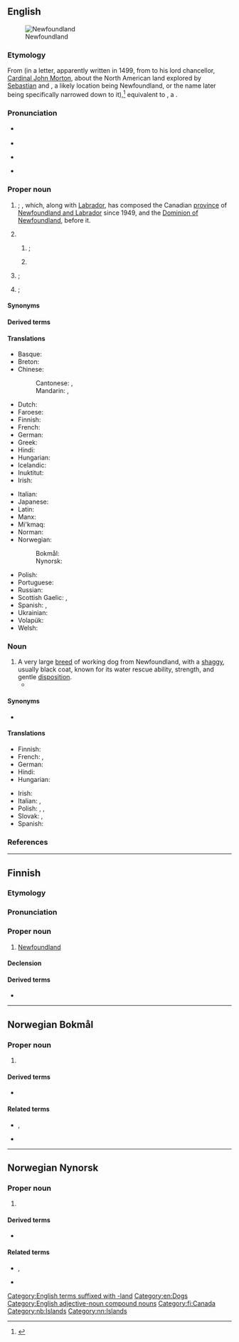 ==English==
{{wikipedia}}
[[File:Newfoundland_map.png|thumb|Newfoundland]]

===Etymology===
From {{inh|en|enm|[[new]] [[found]] [[lande]]}} (in a letter, apparently written in 1499, from {{w|Henry VII of England}} to his lord chancellor, [[w:John Morton (cardinal)|Cardinal John Morton]], about the North American land explored by [[w:Sebastian Cabot (explorer)|Sebastian]] and {{w|John Cabot}}, a likely location being Newfoundland, or the name later being specifically narrowed down to it),<ref>{{cite-book|author=Evan T. Jones|chapter=Bristol, Cabot and the New Found Land, 1496–1500|editors=Peter Edward Pope and Shannon Lewis-Simpson|title=Exploring Atlantic Transitions: Archaeologies of Transience and Permanence in New Found Lands|series=The Society for Post-Medieval Archaeology|seriesvolume=monograph 8|publisher=The Boydell Press|year=2013|page=28|isbn-978 1 84383 859 3|passage=Of these documents, the most important was a letter, apparently written in 1499, from Henry VII to his lord chancellor, Cardinal John Morton. This letter instructed the lord chancellor to suspend legal proceedings against William Weston of Bristol, on the grounds that it was the king’s intention that Weston would ‘shortly with God’s grace pass and sail for to search and find if he can the new found lande’. Since the letter seems to post-date Cabot’s voyages, but cannot be later than 12 March 1500, it would appear to be a reference to a previously unknown voyage, led by a merchant not known to be associated with the Bristol expeditions. The document is of interest, moreover, both because it is the first to employ the term ‘new found land’ and because it serves to endorse one of Ruddock’s key claims – that William Weston of Bristol led an independent expedition to the New World in 1499.}}</ref> equivalent to {{compound|en|newfound|land}}, a {{calque|en|pt|Terra Nova||New Land|nocap=1}}.
{{rfe|en|Portuguese???}}

===Pronunciation===
* {{a|UK}} {{IPA|en|/ˈnjuːˌfaʊnd.lənd/|/ˈnjuː.fənd.lənd/|/ˈnjuː.fənd.lænd/}}
* {{audio|en|LL-Q1860 (eng)-Vealhurl-Newfoundland.wav|Audio (Southern England)}}
* {{a|US}} {{IPA|en|/ˈn(j)uˌfaʊnd.lənd/|/ˈn(j)u.fənd.lənd/|/ˈn(j)u.fəndˌlænd/|/ˈn(j)uˌfaʊnd.lænd/}}
* {{a|Canada}} {{IPA|en|/ˈnu.fənˌlænd/|/ˈnu.fəndˌlænd/}}
{{rfp|en|Newfoundland pronunciation?}}

===Proper noun===
{{en-proper noun}}

# {{ellipsis of|en|Island of Newfoundland}}; {{place|en|large island|off the coast of|eastern|c/Canada}}, which, along with [[Labrador]], has composed the Canadian [[province]] of [[Newfoundland and Labrador]] since 1949, and the [[Dominion of Newfoundland]], before it.
# {{place|en|province|c/Canada}}
## {{lb|en|historical}} {{former name of|en|Newfoundland and Labrador}};
## {{lb|en|informal}} {{ellipsis of|en|Newfoundland and Labrador}}
# {{lb|en|historical}} {{ellipsis of|en|{{w|Dominion of Newfoundland}}}}; {{place|en|former country|continent/North America}}
# {{lb|en|historical}} {{ellipsis of|en|{{w|Colony of Newfoundland}}}}; {{place|en|former colony|continent/North America|of|cc/British North America|cc/British Empire|c/UK}}

====Synonyms====
{{col3|en|title=island|
|the Rock
|Newfoundland Island
|Island of Newfoundland
}}

====Derived terms====
{{der3|en|
|Newfoundlander
|Newfie
|Newfoundland speed bump
|Newfoundland and Labrador
|Newfoundland Island
|Island of Newfoundland
|Dominion of Newfoundland
|Colony of Newfoundland
|Newfoundland Colony
}}
{{der4|en|title=provincial abbreviations|
|Nfld
|Nfld.
|NFLD
|NFLD.
|Nl.
|Nl
|NL
|N.L.
|N. L.
}}

====Translations====
{{trans-top|Island off the coast of Eastern Canada}}
* Basque: {{t|eu|Ternua}}
* Breton: {{t|br|Douar-Nevez|m}}
* Chinese:
*: Cantonese: {{t|yue|紐芬蘭|sc=Hani}}, {{t|yue|纽芬兰|tr=nau5 fan1 laan4|sc=Hani}}
*: Mandarin: {{t+|cmn|紐芬蘭|sc=Hani}}, {{t+|cmn|纽芬兰|tr=Niǔfēnlán|sc=Hani}}
* Dutch: {{t|nl|Newfoundland}}
* Faroese: {{t|fo|Nýfundland|n}}
* Finnish: {{t+|fi|Newfoundland}}
* French: {{t+|fr|Terre-Neuve|f}}
* German: {{t+|de|Neufundland|n}}
* Greek: {{t|el|Νέα Γη|f}}
* Hindi: {{t|hi|न्यूफ़ाउंडलैंड|m}}
* Hungarian: {{t+|hu|Új-Fundland}}
* Icelandic: {{t|is|Nýfundnaland|n}}
* Inuktitut: {{t|iu|ᓂᐅᐸᐅᓛᓐ|sc=Cans}}
* Irish: {{t|ga|Talamh an Éisc}}
{{trans-mid}}
* Italian: {{t|it|Terranova|f}}
* Japanese: {{t|ja|ニューファンドランド|tr=Nyūfandorando}}
* Latin: {{t|la|Terra Nova|f}}
* Manx: {{t|gv|Thalloo yn Eeast|m}}
* Mi'kmaq: {{t|mic|Taqamkuk}}
* Norman: {{t|nrf|Tèrre-Neuve|f}}
* Norwegian:
*: Bokmål: {{t|nb|Newfoundland}}
*: Nynorsk: {{t|nn|Newfoundland}}
* Polish: {{t+|pl|Nowa Fundlandia|f}}
* Portuguese: {{t+|pt|Terra Nova|f}}
* Russian: {{t+|ru|Ньюфа́ундленд|m}}
* Scottish Gaelic: {{t|gd|Talamh an Èisg|f}}, {{t|gd|Eilean a' Trosg|m}}
* Spanish: {{t|es|Terranova|f}}, {{t|es|Tierra Nueva|f}}
* Ukrainian: {{t|uk|Ньюфа́ундленд|m}}
* Volapük: {{t+|vo|Nula-Faunlän}}
* Welsh: {{t|cy|y [[Tir Newydd]]|m}}
{{trans-bottom}}

===Noun===
{{en-noun}}

# A very large [[breed]] of working dog from Newfoundland, with a [[shaggy]], usually black coat, known for its water rescue ability, strength, and gentle [[disposition]].
#* {{RQ:Landon Romance|page=311|volume=III|passage=The younger, a frank, bold, bright-eyed child, was mounted on a large '''Newfoundland''' dog, whose impatience the elder brother was trying to soothe.}}

====Synonyms====
* {{l|en|Newf}}

====Translations====
{{trans-top|dog}}
* Finnish: {{t|fi|newfoundlandinkoira}}
* French: {{t|fr|chien de Terre-Neuve}}, {{t+|fr|terre-neuve}}
* German: {{t+|de|Neufundländer}}
* Hindi: {{t|hi|न्यूफ़ाउंडलैंड|m}}
* Hungarian: {{t|hu|újfundlandi}}
{{trans-mid}}
* Irish: {{t|ga|madra Thalamh an Éisc|m}}
* Italian: {{t|it|terranova|m}}, {{t|it|cane di Terranova|m}}
* Polish: {{t+|pl|nowofundland|m}}, {{t+|pl|nowofundlandczyk|m}}, {{t+|pl|wodołaz|m}}
* Slovak: {{t|sk|novofundlanďan|m}}, {{t|sk|novofunlandský pes|m}}
* Spanish: {{t|es|terranova|m}}
{{trans-bottom}}

===References===
<references/>

[[Category:English terms suffixed with -land]]
[[Category:en:Dogs]]
[[Category:English adjective-noun compound nouns]]

----

==Finnish==

===Etymology===
{{fi-p|n(j)yyfaundländ}}

===Pronunciation===
{{fi-p|nyyfaundländ}}

===Proper noun===
{{fi-proper noun}}

# [[#English|Newfoundland]] {{gloss|island}}

====Declension====
{{fi-decl-risti|Newfoundland|||a|n=sg|i=0}}

====Derived terms====
* {{l|fi|newfoundlandinkoira}}

[[Category:fi:Canada]]

----

==Norwegian Bokmål==
{{wikipedia|lang=no}}

===Proper noun===
{{head|nb|proper noun}}

# {{l|en|Newfoundland}} {{qualifier|large Canadian island}}

====Derived terms====
* {{l|nb|newfoundlandshund}}

====Related terms====
* {{l|nb|newfoundlender}}, {{l|nb|newfoundlending}}
* {{l|nb|newfoundlandsk}}

[[Category:nb:Islands]]

----

==Norwegian Nynorsk==
{{wikipedia|lang=nn}}

===Proper noun===
{{head|nn|proper noun}}

# {{l|en|Newfoundland}} {{qualifier|large Canadian island}}

====Derived terms====
* {{l|nn|newfoundlandshund}}

====Related terms====
* {{l|nn|newfoundlendar}}, {{l|nn|newfoundlending}}
* {{l|nn|newfoundlandsk}}

[[Category:nn:Islands]]